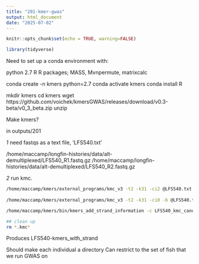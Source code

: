 ```yaml
---
title: "201-kmer-gwas"
output: html_document
date: "2025-07-02"
---
```


```r
knitr::opts_chunk$set(echo = TRUE, warning=FALSE)
```

```r
library(tidyverse)
```

Need to set up a conda environment with:

python 2.7
R
R packages; MASS, Mvnpermute, matrixcalc

conda create -n kmers python=2.7
conda activate kmers
conda install R

mkdir kmers
cd kmers
wget https://github.com/voichek/kmersGWAS/releases/download/v0.3-beta/v0_3_beta.zip
unzip

Make kmers?

in outputs/201

_1_ need fastqs as a text file, 'LFS540.txt'

/home/maccamp/longfin-histories/data/alt-demultiplexed/LFS540_R1.fastq.gz
/home/maccamp/longfin-histories/data/alt-demultiplexed/LFS540_R2.fastq.gz

_2_ run kmc.  

```sh
/home/maccamp/kmers/external_programs/kmc_v3 -t2 -k31 -ci2 @LFS540.txt LFS540_kmc_canon ./ 1> kmc_canon.1 2> kmc_canon.2
 
/home/maccamp/kmers/external_programs/kmc_v3 -t2 -k31 -ci0 -b @LFS540.txt LFS540_kmc_all ./ 1> kmc_all.1 2> kmc_all.2

/home/maccamp/kmers/bin/kmers_add_strand_information -c LFS540_kmc_canon -n LFS540_kmc_all -k 31 -o LFS540-kmers_with_strand

## clean up
rm *.kmc*
```

Produces LFS540-kmers_with_strand

Should make each individual a directory
Can restrict to the set of fish that we run GWAS on